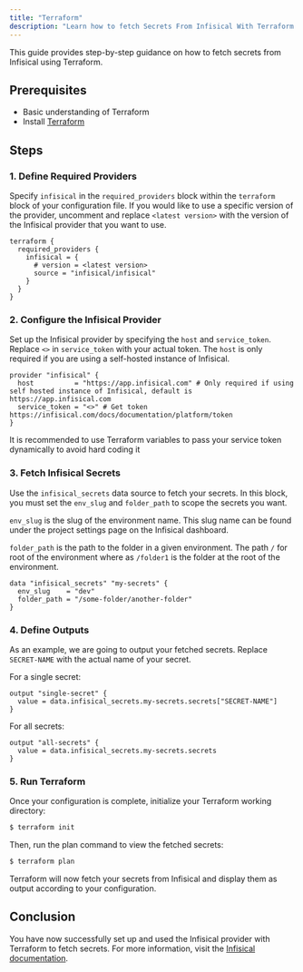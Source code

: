 ```yaml
---
title: "Terraform"
description: "Learn how to fetch Secrets From Infisical With Terraform."
---
```


This guide provides step-by-step guidance on how to fetch secrets from Infisical using Terraform.

## Prerequisites

- Basic understanding of Terraform
- Install [Terraform](https://www.terraform.io/downloads.html)

## Steps

### 1. Define Required Providers

Specify `infisical` in the `required_providers` block within the `terraform` block of your configuration file. If you would like to use a specific version of the provider, uncomment and replace `<latest version>` with the version of the Infisical provider that you want to use.

```hcl main.tf
terraform {
  required_providers {
    infisical = {
      # version = <latest version>
      source = "infisical/infisical"
    }
  }
}
```

### 2. Configure the Infisical Provider

Set up the Infisical provider by specifying the `host` and `service_token`. Replace `<>` in `service_token` with your actual token. The `host` is only required if you are using a self-hosted instance of Infisical.

```hcl main.tf
provider "infisical" {
  host          = "https://app.infisical.com" # Only required if using self hosted instance of Infisical, default is https://app.infisical.com
  service_token = "<>" # Get token https://infisical.com/docs/documentation/platform/token
}
```

<Warning>
  It is recommended to use Terraform variables to pass your service token dynamically to avoid hard coding it
</Warning>

### 3. Fetch Infisical Secrets

Use the `infisical_secrets` data source to fetch your secrets. In this block, you must set the `env_slug` and `folder_path` to scope the secrets you want. 

`env_slug` is the slug of the environment name. This slug name can be found under the project settings page on the Infisical dashboard. 

`folder_path` is the path to the folder in a given environment. The path `/` for root of the environment where as `/folder1` is the folder at the root of the environment.

```hcl main.tf
data "infisical_secrets" "my-secrets" {
  env_slug    = "dev"
  folder_path = "/some-folder/another-folder"
}
```

### 4. Define Outputs

As an example, we are going to output your fetched secrets. Replace `SECRET-NAME` with the actual name of your secret.

For a single secret:

```hcl main.tf
output "single-secret" {
  value = data.infisical_secrets.my-secrets.secrets["SECRET-NAME"]
}
```

For all secrets:

```hcl
output "all-secrets" {
  value = data.infisical_secrets.my-secrets.secrets
}
```

### 5. Run Terraform

Once your configuration is complete, initialize your Terraform working directory:

```bash
$ terraform init
```

Then, run the plan command to view the fetched secrets:

```bash
$ terraform plan
```

Terraform will now fetch your secrets from Infisical and display them as output according to your configuration.

## Conclusion

You have now successfully set up and used the Infisical provider with Terraform to fetch secrets. For more information, visit the [Infisical documentation](https://registry.terraform.io/providers/Infisical/infisical/latest/docs).
